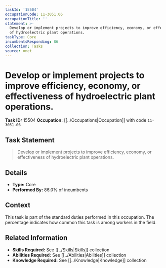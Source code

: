 ```yaml
---
taskId: '15504'
occupationCode: 11-3051.06
occupationTitle: ''
statement: >-
  Develop or implement projects to improve efficiency, economy, or effectiveness
  of hydroelectric plant operations.
taskType: Core
incumbentsResponding: 86
collection: Tasks
source: onet
---
```

# Develop or implement projects to improve efficiency, economy, or effectiveness of hydroelectric plant operations.

**Task ID:** 15504
**Occupation:** [[../Occupations|Occupation]] with code `11-3051.06`

## Task Statement

> Develop or implement projects to improve efficiency, economy, or effectiveness of hydroelectric plant operations.

## Details

- **Type:** Core
- **Performed By:** 86.0% of incumbents

## Context

This task is part of the standard duties performed in this occupation. The percentage indicates how common this task is among workers in the field.

## Related Information

- **Skills Required:** See [[../Skills|Skills]] collection
- **Abilities Required:** See [[../Abilities|Abilities]] collection
- **Knowledge Required:** See [[../Knowledge|Knowledge]] collection
